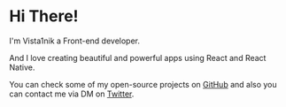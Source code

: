 
<!-- Fake Component checking browser language and redirecting to localized version. -->
<LanguageChanger />

<Breadcrumb />

# Hi There!
I'm Vista1nik a Front-end developer.

And I love creating beautiful and powerful apps using React and React Native.

You can check some of my open-source projects on [GitHub](https://github.com/vista1nik) and also you can contact me via DM on [Twitter](https://twitter.com/vista1nik).